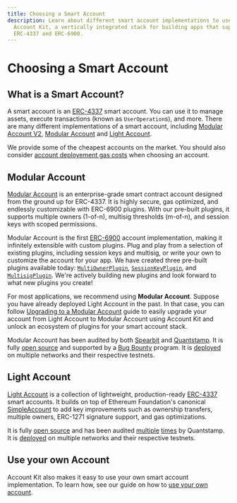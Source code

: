 ```yaml
---
title: Choosing a Smart Account
description: Learn about different smart account implementations to use with
  Account Kit, a vertically integrated stack for building apps that support
  ERC-4337 and ERC-6900.
---
```


# Choosing a Smart Account

## What is a Smart Account?

A smart account is an [ERC-4337](https://eips.ethereum.org/EIPS/eip-4337) smart account. You can use it to manage assets, execute transactions (known as `UserOperation`s), and more. There are many different implementations of a smart account, including [Modular Account V2](/smart-contracts/modular-account-v2/overview), [Modular Account](/smart-contracts/other-accounts/modular-account/) and [Light Account](/smart-contracts/other-accounts/light-account/).

We provide some of the cheapest accounts on the market. You should also consider [account deployement gas costs](https://github.com/alchemyplatform/aa-benchmarks) when choosing an account.

## Modular Account

[Modular Account](/smart-contracts/other-accounts/modular-account/) is an enterprise-grade smart contract account designed from the ground up for ERC-4337. It is highly secure, gas optimized, and endlessly customizable with ERC-6900 plugins. With our pre-built plugins, it supports multiple owners (1-of-n), multisig thresholds (m-of-n), and session keys with scoped permissions.

Modular Account is the first [ERC-6900](https://eips.ethereum.org/EIPS/eip-6900) account implementation, making it infinitely extensible with custom plugins. Plug and play from a selection of existing plugins, including session keys and multisig, or write your own to customize the account for your app. We have created three pre-built plugins available today: [`MultiOwnerPlugin`](#TODO/smart-contracts/using-smart-accounts/transfer-ownership/modular-account), [`SessionKeyPlugin`](#TODO/smart-contracts/using-smart-accounts/session-keys/), and [`MultisigPlugin`](/smart-contracts/other-accounts/modular-account/multisig-plugin/). We're actively building new plugins and look forward to what new plugins you create!

For most applications, we recommend using **Modular Account**. Suppose you have already deployed Light Account in the past. In that case, you can follow [Upgrading to a Modular Account](/smart-contracts/other-accounts/modular-account/upgrading-to-modular-account) guide to easily upgrade your account from Light Account to Modular Account using Account Kit and unlock an ecosystem of plugins for your smart account stack.

Modular Account has been audited by both [Spearbit](https://github.com/alchemyplatform/modular-account/blob/develop/audits/2024-01-31_spearbit_0e3fd1e.pdf) and [Quantstamp](https://github.com/alchemyplatform/modular-account/blob/develop/audits/2024-02-19_quantstamp_0e3fd1e.pdf). It is fully [open source](https://github.com/alchemyplatform/modular-account) and supported by a [Bug Bounty](https://hackerone.com/alchemyplatform) program. It is [deployed](/smart-contracts/deployed-addresses) on multiple networks and their respective testnets.

## Light Account

[Light Account](/smart-contracts/other-accounts/light-account) is a collection of lightweight, production-ready [ERC-4337](https://eips.ethereum.org/EIPS/eip-4337) smart accounts. It builds on top of Ethereum Foundation's canonical [SimpleAccount](https://github.com/eth-infinitism/account-abstraction/blob/develop/contracts/samples/SimpleAccount.sol) to add key improvements such as ownership transfers, multiple owners, ERC-1271 signature support, and gas optimizations.

It is fully [open source](https://github.com/alchemyplatform/light-account) and has been audited [multiple](https://github.com/alchemyplatform/light-account/blob/develop/audits/2024-01-09_quantstamp_aa8196b.pdf) [times](https://github.com/alchemyplatform/light-account/blob/develop/audits/2024-04-26_quantstamp_93f46a2.pdf) by Quantstamp. It is [deployed](/smart-contracts/deployed-addresses) on multiple networks and their respective testnets.

## Use your own Account

Account Kit also makes it easy to use your own smart account implementation. To learn how, see our guide on how to [use your own account](/third-party/smart-contracts).
